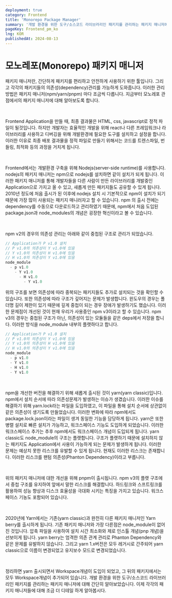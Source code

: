 ```yaml
---
deployment: true
category: Frontend
title: 'Monorepo Package Manager'
summary: '개발 환경을 위한 도구/소스코드 라이브러리인 패키지를 관리하는 패키지 매니저에 대해 알아봅시다'
pageKey: Frontend_pm_ko
lng: KOR
publishedAt: 2024-08-13
---
```


# 모노레포(Monorepo) 패키지 매니저

패키지 매니저란, 간단하게 패키지를 편리하고 안전하게 사용하기 위한 툴입니다. 그리고 각각의 패키지들의 의존성(dependency)관리를 가능하게 도와줍니다. 이러한 관리방법은 패키지 매니저(npm/yarn/pnpm) 마다 조금씩 다릅니다. 지금부터 모노레포 관점에서의 패키지 매니저에 대해 알아보도록 합니다.

<br />

Frontend Application을 만들 때, 최종 결과물은 HTML, css, javascript로 정적 파일이 될것입니다. 하지만 개발자는 효율적인 개발을 위해 react나 다른 프레임워크나 라이브러리를 사용하고 디버깅을 위해 개발환경에 필요한 도구를 설치하고 설정을 합니다. 이러한 이유로 최종 배포 결과물을 정적 파일로 만들기 위해서는 코드를 <codeline>트렌스파일, 번들링, 최적화 등</codeline>의 과정을 거치게 됩니다.

<br />

Frontend에서는 개발환경 구축을 위해 Nodejs(server-side runtime)를 사용합니다. nodejs의 패키지 매니저는 npm으로 nodejs를 설치하면 같이 설치가 되게 됩니다. 이러한 패키지 매니저를 통해 개발자들을 다른 사람이 만든 라이브러리를 개발중인 Application으로 가지고 올 수 있고, 새롭게 만든 패키지들도 공유할 수 있게 됩니다. 2010년 정도에 처음 출시가 된 이후에 nodejs 설치 시 기본적으로 npm이 설치가 되기 때문에 가장 많이 사용되는 패키지 매니러자고 할 수 있습니다. npm 의 출시 전에는 dependency를 수동으로 다운로드하고 관리하였기 때문에, npm에서 처음 도입된 package.json과 node_modules의 개념은 굉장한 혁신이라고 볼 수 있습니다.

<br />

npm v2의 경우의 의존성 관리는 아래와 같이 중첩된 구조로 관리가 되었습니다.

```typescript title="Monorepo" showLineNumbers
// Application가 P v1.0 설치
// P v1.0의 의존성이 Y v1.0에 있음
// Y v1.0의 의존성이 H v1.0에 있음
// H v1.0의 의존성이 Y v1.0에 있음
node_module
  - p v1.0
    - Y v1.0
      - H v1.0
        - Y v1.0
```

위의 구조를 보면 의존성에 따라 중복되는 패키지들도 추가로 설치되는 것을 확인할 수 있습니다. 또한 의존성에 따라 구조가 깊어지는 문제가 발생합니다. 윈도우의 경우는 폴더명 길이 제한이 있기 때문에 깊게 중첩이 되는 경우 장애가 발생하기도 했습니다. 이러한 문제점이 개선된 것이 현재 우리가 사용중인 npm v3이라고 할 수 있습니다. npm v3의 경우는 중첩된 구조가 아닌, 의존성이 있는 모듈들을 같은 deps에서 저장을 합니다. 이러한 방식을 node_module 내부의 플랫하다고 합니다.

```typescript title="Monorepo" showLineNumbers
// Application가 P v1.0 설치
// P v1.0의 의존성이 Y v1.0에 있음
// Y v1.0의 의존성이 H v1.0에 있음
// H v1.0의 의존성이 Y v1.0에 있음
node_module
  - p v1.0
  - Y v1.0
  - H v1.0
  - Y v1.0
```

<br />

npm을 개선한 버전을 해결하기 위해 새롭게 출시된 것이 yarn(yarn classic)입니다. npm에서 설치 순서에 따라 의존성문제가 발생하는 이슈가 생겼습니다. 이러한 이슈를 해결하기 위해 yarn.lock라는 파일을 도입하였고, 이 파일을 통해 설치 순서에 상관없이 같은 의존성이 생기도록 만들었습니다. 이러한 변화에 따라 npm에서도 package.lock.json이라는 파일이 생겨 동일한 기능을 담당하게 됩니다. yarn은 또한 병렬 설치로 빠른 설치가 가능하고, 워크스페이스 기능도 도입하게 되었습니다. 이러한 워크스페이스 추가는 추후 npm에서도 워크스페이스 개념이 도입되게 됩니다. yarn classic도 node_module의 구조는 플랫합니다. 구조가 플랫하기 때문에 설치하지 않는 패키지도 Application에서 사용이 가능하게 되는 문제가 발생하게 됩니다. 이러한 문제는 예상치 못한 리스크를 유발할 수 있게 됩니다. 현재도 이러한 리스크는 존재합니다. 이러한 리스크를 팬텀 의존성(Phanton Dependency)이라고 부릅니다.

<br />

위의 패키지 매니저에 대한 개선을 위해 pnpm이 출시됩니다. npm v3의 플랫 구조에서 중첩 구조를 유지하여 앞에서 말한 리스크를 해결합니다. 하드링크와 스프트링크를 활용하여 성능 향상과 디스크 효율성을 극대화 시키는 특징을 가지고 있습니다. 워크스페이스 기농도 포함되어 있습니다.

<br />

2020년에 Yarn에서는 기존(yarn classic)과 완전히 다른 패키지 매니저인 Yarn berry를 출시하게 됩니다. 기존 패키지 매니저와 가장 다른점은 node_module이 없어진 것입니다. 압축 파일을 사용하여 설치 시간 최소화와 제로 인스톨 개념(pnp 개념)을 선보이게 됩니다. yarn berry는 엄격한 의존 관계 관리로 Phanton Dependency와 같은 문제를 유발하지 않습니다. 그리고 yarn 1.x버전은 모두 레거시로 간주되어 yarn classic으로 이름이 변경되었고 유지보수 모드로 변경되었습니다.

<br />

정리하면 yarn 출시되면서 Workspace개념이 도입이 되었고, 그 뒤의 패키지에서는 모두 Workspace개념이 추가되어 있습니다. 개발 환경을 위한 도구/소스코드 라이브러리인 패키지를 관리하는 패키지 매니저에 대해 간단히 알아보았습니다. 이제 각각의 패키지 매니저들에 대해 조금 더 디테일 하게 알아봅시다.
